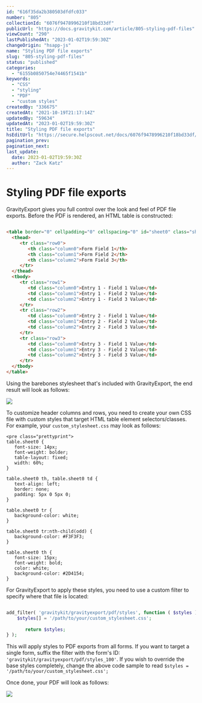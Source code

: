 ```yaml
---
id: "616f35da2b380503dfdfc033"
number: "805"
collectionId: "6076f9478996210f18bd33df"
publicUrl: "https://docs.gravitykit.com/article/805-styling-pdf-files"
viewCount: "290"
lastPublishedAt: "2023-01-02T19:59:30Z"
changeOrigin: "hsapp-js"
name: "Styling PDF file exports"
slug: "805-styling-pdf-files"
status: "published"
categories: 
  - "6155b0850754e74465f1541b"
keywords: 
  - "CSS"
  - "styling"
  - "PDF"
  - "custom styles"
createdBy: "336675"
createdAt: "2021-10-19T21:17:14Z"
updatedBy: "59634"
updatedAt: "2023-01-02T19:59:30Z"
title: "Styling PDF file exports"
hsEditUrl: "https://secure.helpscout.net/docs/6076f9478996210f18bd33df/article/616f35da2b380503dfdfc033"
pagination_prev: 
pagination_next: 
last_update:
  date: 2023-01-02T19:59:30Z
  author: "Zack Katz"
---
```


# Styling PDF file exports

GravityExport gives you full control over the look and feel of PDF file exports. Before the PDF is rendered, an HTML table is constructed:

```html

<table border="0" cellpadding="0" cellspacing="0" id="sheet0" class="sheet0">
  <thead>
     <tr class="row0">
        <th class="column0">Form Field 1</th>
        <th class="column1">Form Field 2</th>
        <th class="column2">Form Field 3</th>
     </tr>
  </thead>
  <tbody>
     <tr class="row1">
        <td class="column0">Entry 1 - Field 1 Value</td>
        <td class="column1">Entry 1 - Field 2 Value</td>
        <td class="column2">Entry 1 - Field 3 Value</td>
     </tr>
     <tr class="row2">
        <td class="column0">Entry 2 - Field 1 Value</td>
        <td class="column1">Entry 2 - Field 2 Value</td>
        <td class="column2">Entry 2 - Field 3 Value</td>
     </tr>
     <tr class="row3">
        <td class="column0">Entry 3 - Field 1 Value</td>
        <td class="column1">Entry 3 - Field 2 Value</td>
        <td class="column2">Entry 3 - Field 3 Value</td>
     </tr>
  </tbody>
</table>
```

Using the barebones stylesheet that's included with GravityExport, the end result will look as follows:

![](https://s3.amazonaws.com/helpscout.net/docs/assets/54c58489e4b051242988532c/images/616f37baefc78d0553e51474/file-EogEmxNpa2.png)

To customize header columns and rows, you need to create your own CSS file with custom styles that target HTML table element selectors/classes. For example, your `custom_stylesheet.css` may look as follows:

```
<pre class="prettyprint">
table.sheet0 {
   font-size: 14px;
   font-weight: bolder;
   table-layout: fixed;
   width: 60%;
}

table.sheet0 th, table.sheet0 td {
   text-align: left;
   border: none;
   padding: 5px 0 5px 0;
}

table.sheet0 tr {
   background-color: white;
}

table.sheet0 tr:nth-child(odd) {
   background-color: #F3F3F3;
}

table.sheet0 th {
   font-size: 15px;
   font-weight: bold;
   color: white;
   background-color: #2D4154;
}
```

For GravityExport to apply these styles, you need to use a custom filter to specify where that file is located:

```php

add_filter( 'gravitykit/gravityexport/pdf/styles', function ( $styles ) {
	$styles[] = '/path/to/your/custom_stylesheet.css';
       
       return $styles;
} );
```

This will apply styles to PDF exports from all forms. If you want to target a single form, suffix the filter with the form's ID: `'gravitykit/gravityexport/pdf/styles_100'`. If you wish to override the base styles completely, change the above code sample to read `$styles = '/path/to/your/custom_stylesheet.css';`  
  
Once done, your PDF will look as follows:

![](https://s3.amazonaws.com/helpscout.net/docs/assets/54c58489e4b051242988532c/images/616f3a7f2b380503dfdfc055/file-8T8FBH8myf.png)
